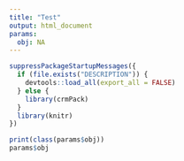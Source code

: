 ```yaml
---
title: "Test"
output: html_document
params:
  obj: NA
---
```


```r
suppressPackageStartupMessages({
  if (file.exists("DESCRIPTION")) {
    devtools::load_all(export_all = FALSE)
  } else {
    library(crmPack)
  }
  library(knitr)
})

print(class(params$obj))
params$obj
```
